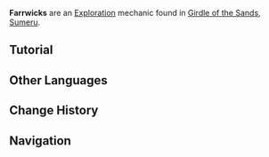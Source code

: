 {{Terminology Infobox
|image     = Farrwick.png
|type      = Exploration
|region    = Sumeru
|subregion = Girdle of the Sands
}}
'''Farrwicks''' are an [[Exploration]] mechanic found in [[Girdle of the Sands]], [[Sumeru]].

==Tutorial==
{{Tutorial|Farrwick}}

==Other Languages==
{{Other Languages
|en      = Farrwick
|zhs     = 「灵芯」
|zhs_rm  = "Língxīn"
|zht     = 「靈芯」
|zht_rm  = "Língxīn"
|zh_tl   = 
|ja      = 「霊芯」
|ja_rm   = "Reishin"{{Assumed}}
|ja_tl   = 
|ko      = 「크바레나 코어」
|ko_tl   = "Khvarena Core"
|es      = Nucleoespectro
|es_tl   = Spectral Core
|fr      = Farranoyau
|fr_tl   = Farracore
|ru      = Ядро духа
|ru_tl   = Spirit Core
|th      = "แก่นวิญญาณ"
|th_rm   = 
|th_tl   = 
|vi      = Farrwick
|de      = „Farrwick“
|de_tl   = "Farrwick"
|id      = Farrwick
|pt      = Pavio Farr
|pt_tl   = 
|tr      = Farr Fitili
|tr_tl   = Farr Wick
|it      = Spirinucleo
|it_tl   = 
}}

==Change History==
{{Change History|3.6}}

==Navigation==
{{Exploration Navbox|Sumeru}}